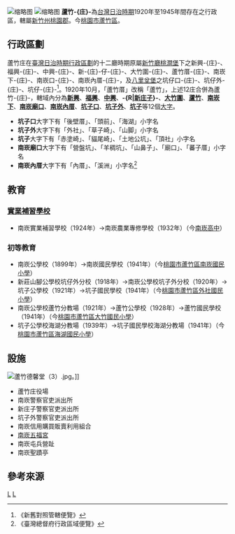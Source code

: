 {{NoteTA
|1=zh:庄;zh-hant:庄
}}
{{japanese|蘆竹庄|ろちくしょう|Rochikushō}}
[[File:蘆竹庄役場.jpg|缩略图]]
[[File:蘆竹庄管內圖.jpg|缩略图]]
'''蘆竹-{庄}-'''為[[台灣日治時期|台灣日治時期]]1920年至1945年間存在之行政區，轄屬[[新竹州|新竹州]][[桃園郡|桃園郡]]。今[[桃園市|桃園市]][[蘆竹區|蘆竹區]]。

==行政區劃==
蘆竹庄在[[臺灣日治時期行政區劃|臺灣日治時期行政區劃]]的十二廳時期原屬[[新竹廳|新竹廳]][[桃澗堡|桃澗堡]]下之新興-{庄}-、福興-{庄}-、中興-{庄}-、新-{庄}-仔-{庄}-、大竹圍-{庄}-、蘆竹厝-{庄}-、南崁下-{庄}-、南崁口-{庄}-、南崁內厝-{庄}-，及[[八里坌堡|八里坌堡]]之坑仔口-{庄}-、坑仔外-{庄}-、坑仔-{庄}-<ref>《新舊對照管轄便覽》</ref>。1920年10月，「蘆竹厝」改稱「蘆竹」，上述12庄合併為蘆竹-{庄}-，轄域內分為'''[[新興_(桃園市)|新興]]'''、'''[[福興_(桃園市)|福興]]'''、'''[[中興_(桃園市)|中興]]'''、'''-{R|[[新庄子_(桃園市)|新庄子]]}-'''、'''[[大竹圍|大竹圍]]'''、'''[[蘆竹_(大字)|蘆竹]]'''、'''[[南崁下|南崁下]]'''、'''[[南崁廟口|南崁廟口]]'''、'''[[南崁內厝|南崁內厝]]'''、'''[[坑子口_(桃園市)|坑子口]]'''、'''[[坑子外|坑子外]]'''、'''[[坑子|坑子]]'''等12個[[大字_(行政區劃)|大字]]。

*'''坑子口'''大字下有「後壁厝」、「頭前」、「海湖」小字名
*'''坑子外'''大字下有「外社」、「草子崎」、「山脚」小字名
*'''坑子'''大字下有「赤塗崎」、「貓尾崎」、「土地公坑」、「頂社」小字名
*'''南崁廟口'''大字下有「營盤坑」、「羊稠坑」、「山鼻子」、「廟口」、「蕃子厝」小字名
*'''南崁內厝'''大字下有「內厝」、「溪洲」小字名<ref>《臺灣總督府行政區域便覽》</ref>

==教育==

=== [[實業補習學校|實業補習學校]] ===

* 南崁實業補習學校（1924年）→南崁農業專修學校（1932年）（今[[南崁高中|南崁高中]]）

===初等教育===
*南崁公學校（1899年）→南崁國民學校（1941年）（今[[桃園市蘆竹區南崁國民小學|桃園市蘆竹區南崁國民小學]]）
*新莊山腳公學校坑仔外分校（1918年）→南崁公學校坑子外分校（1920年）→坑子公學校（1921年）→坑子國民學校（1941年）（今[[桃園市蘆竹區外社國民小學|桃園市蘆竹區外社國民小學]]）
*南崁公學校蘆竹分教場（1921年）→蘆竹公學校（1928年）→蘆竹國民學校（1941年）（今[[桃園市蘆竹區大竹國民小學|桃園市蘆竹區大竹國民小學]]）
*坑子公學校海湖分教場（1939年）→坑子國民學校海湖分教場（1941年）（今[[桃園市蘆竹區海湖國民小學|桃園市蘆竹區海湖國民小學]]）

== 設施 ==
[[File:蘆竹德馨堂（3）.jpg|thumb]]。]]

* 蘆竹庄役場
* 南崁警察官吏派出所
* 新庄子警察官吏派出所
* 坑子外警察官吏派出所
* 南崁信用購買販賣利用組合
* [[南崁五福宮|南崁五福宮]]
* 南崁屯兵營趾
* 南崁聖蹟亭

== 參考來源 ==
{{reflist}}
{{桃園郡}}
{{新竹州}}

[[分類:新竹州|L]]
[[分類:桃園郡街庄|L]]